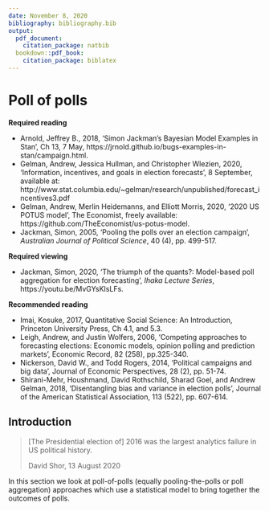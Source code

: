 ```yaml
---
date: November 8, 2020
bibliography: bibliography.bib
output:
  pdf_document:
    citation_package: natbib
  bookdown::pdf_book:
    citation_package: biblatex
---
```


# Poll of polls

**Required reading**

- Arnold, Jeffrey B., 2018, 'Simon Jackman's Bayesian Model Examples in Stan', Ch 13, 7 May, https://jrnold.github.io/bugs-examples-in-stan/campaign.html.
- Gelman, Andrew, Jessica Hullman, and Christopher Wlezien, 2020, 'Information, incentives, and goals in election forecasts', 8 September, available at: http://www.stat.columbia.edu/~gelman/research/unpublished/forecast_incentives3.pdf 
- Gelman, Andrew, Merlin Heidemanns, and Elliott Morris, 2020, '2020 US POTUS model', The Economist, freely available: https://github.com/TheEconomist/us-potus-model.
- Jackman, Simon, 2005, 'Pooling the polls over an election campaign', *Australian Journal of Political Science*, 40 (4), pp. 499-517.


**Required viewing**

- Jackman, Simon, 2020, 'The triumph of the quants?: Model-based poll aggregation for election forecasting', *Ihaka Lecture Series*, https://youtu.be/MvGYsKIsLFs.



**Recommended reading**

- Imai, Kosuke, 2017, Quantitative Social Science: An Introduction, Princeton University Press, Ch 4.1, and 5.3.
- Leigh, Andrew, and Justin Wolfers, 2006, 'Competing approaches to forecasting elections: Economic models, opinion polling and prediction markets', Economic Record, 82 (258), pp.325-340.
- Nickerson, David W., and Todd Rogers, 2014, 'Political campaigns and big data', Journal of Economic Perspectives, 28 (2), pp. 51-74.
- Shirani-Mehr, Houshmand, David Rothschild, Sharad Goel, and Andrew Gelman, 2018, 'Disentangling bias and variance in election polls', Journal of the American Statistical Association, 113 (522), pp. 607-614.


## Introduction

> [The Presidential election of] 2016 was the largest analytics failure in US political history.
> 
> David Shor, 13 August 2020

In this section we look at poll-of-polls (equally pooling-the-polls or poll aggregation) approaches which use a statistical model to bring together the outcomes of polls. 


